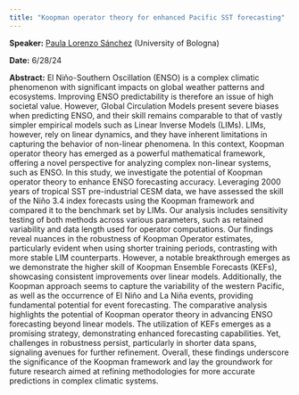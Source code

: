 ```yaml
---
title: "Koopman operator theory for enhanced Pacific SST forecasting"
---
```

**Speaker:** [Paula Lorenzo Sánchez](https://www.unibo.it/sitoweb/paula.lorenzosanche2/en) (University of Bologna)

**Date:** 6/28/24

**Abstract:** El Niño-Southern Oscillation (ENSO) is a complex climatic phenomenon with significant impacts on global weather patterns and ecosystems. Improving ENSO predictability is therefore an issue of high societal value. However, Global Circulation Models present severe biases when predicting ENSO, and their skill remains comparable to that of vastly simpler empirical models such as Linear Inverse Models (LIMs). LIMs, however, rely on linear dynamics, and they have inherent limitations in capturing the behavior of non-linear phenomena. In this context, Koopman operator theory has emerged as a powerful mathematical framework, offering a novel perspective for analyzing complex non-linear systems, such as ENSO.
In this study, we investigate the potential of Koopman operator theory to enhance ENSO forecasting accuracy. Leveraging 2000 years of tropical SST pre-industrial CESM data, we have assessed the skill of the Niño 3.4 index forecasts using the Koopman framework and compared it to the benchmark set by LIMs. Our analysis includes sensitivity testing of both methods across various parameters, such as retained variability and data length used for operator computations. Our findings reveal nuances in the robustness of Koopman Operator estimates, particularly evident when using shorter training periods, contrasting with more stable LIM counterparts. However, a notable breakthrough emerges as we demonstrate the higher skill of Koopman Ensemble Forecasts (KEFs), showcasing consistent improvements over linear models. Additionally, the Koopman approach seems to capture the variability of the western Pacific, as well as the occurrence of El Niño and La Niña events, providing fundamental potential for event forecasting.
The comparative analysis highlights the potential of Koopman operator theory in advancing ENSO forecasting beyond linear models. The utilization of KEFs emerges as a promising strategy, demonstrating enhanced forecasting capabilities. Yet, challenges in robustness persist, particularly in shorter data spans, signaling avenues for further refinement. Overall, these findings underscore the significance of the Koopman framework and lay the groundwork for future research aimed at refining methodologies for more accurate predictions in complex climatic systems.